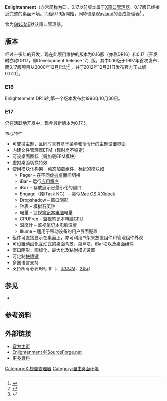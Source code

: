 {{noteTA|G1=IT|G2=FL}}
{{Infobox Software
| name                   = Enlightenment
| logo                   = E17 enlightenment logo shiny black curved.svg
| logo size              = 64px
| screenshot             = E17 screenshot.jpg
| screenshot size        = 250px
| caption                = Enlightenment DR17
| developer              = [[Carsten_Haitzler|Carsten Haitzler]]及其他
| released               = {{Start date and age|1997}}
| latest release version = 0.25.3
| latest release date    = {{Release date and age|2022|02|10}}
| programming language   = [[C语言|C语言]]
| operating_system       = 使用[[X_Window系统|X Window系统]]的操作系统
| genre                  = [[X窗口管理器|X窗口管理器]]
| license                = [[BSD许可证|BSD许可证]]
}}
'''Enlightenment'''（亦常简称为E），0.17以前版本属于[[X窗口管理器|X窗口管理器]]，0.17版已经接近完整的桌面环境。而從0.19版開始，同時也是[[Wayland|Wayland]]的合成管理器<ref>{{cite web|title=Enlightenment as Standalone Wayland Compositor|url=https://fosdem.org/2014/schedule/event/enlightenment_standalone_wayland_compositor/|accessdate=2014-05-08|archive-date=2014-02-21|archive-url=https://web.archive.org/web/20140221181434/https://fosdem.org/2014/schedule/event/enlightenment_standalone_wayland_compositor/|dead-url=yes}}</ref> 。

曾为[[GNOME|GNOME]]默认窗口管理器。

== 版本 ==

经过十多年的开发，现在此项目维护的版本为0.16版（亦称DR16）和0.17（开发时亦称DR17，即Development Release 17）版，其中0.16版于1997年首次发布，而0.17版项目从2000年12月启动<ref>{{cite web | url = http://mgeisler.net/2000/12/e17-has-been-committed-to-cvs/ | title = E17 has been committed to CVS | work = Martin Geisler Online | date = 9 December 2000 | first = Martin | last = Geisler | accessdate = 2012-12-24 | archive-date = 2012-12-31 | archive-url = https://web.archive.org/web/20121231232504/http://mgeisler.net/2000/12/e17-has-been-committed-to-cvs/ | dead-url = no }}</ref> ，并于2012年12月21日发布官方正式版0.17.0<ref>{{cite web | url = http://enlightenment.org/p.php?p=news/show&l=en&news_id=77 | title = E17 Release: ZERO | author = Mike Blumenkrantz | accessdate = 2020-09-25 | archive-date = 2015-02-06 | archive-url = https://web.archive.org/web/20150206175353/http://www.enlightenment.org/p.php?p=news%2Fshow&l=en&news_id=77 | dead-url = no }}</ref>。

=== E16 ===

Enlightenment DR16的第一个版本发布於1996年10月30日。

=== E17 ===
仍在活跃地开发中，现今最新版本为0.17.5。
;核心特性
* 可变换主题，且同时具有基于菜单和命令行的主题设置界面
* 内建文件管理器EFM（现时尚不稳定）
* 可设桌面图标（需加载EFM模块）
* 虚拟桌面切换特效
* 使用模块化构架 – 动态加载组件，标配的模块如
** Pager – 在不同[[虚拟桌面|虚拟桌面]]间切换
** iBar – 运行[[应用程序|应用程序]]
** iBox – 存放展示已最小化的窗口
** Engage（原iTask NG） – 类似[[Mac_OS_X|Mac OS X]]的[[dock|dock]]
** Dropshadow – 窗口阴影
** 钟表 – 模拟石英钟
** 电量 – 监视[[笔记本电脑|笔记本电脑]]电量
** CPUFreq – 监视笔记本电脑[[CPU|CPU]]
** 温度计 – 监视笔记本电脑温度
** Illume – 适用于移动设备的用户界面配置
* 组件可直接显示在桌面上，亦可利用书架来放置组件和管理组件外观
* 可设置动画化互动式的桌面背景，菜单项，iBar项以及桌面组件
* 窗口阴影，图标化，最大化及粘附模式设置
* 可定制[[快捷键|快捷键]]
* 多国语言支持
* 支持所有必要的标准（{{link-en|NetWM|NetWM}}、[[ICCCM|ICCCM]]、[[XDG|XDG]]）

== 参见 ==
*{{link-en|OpenGEU|OpenGEU}}

==参考资料==
{{Reflist}}

== 外部链接 ==
{{en}}
*[http://www.enlightenment.org/ 官方主页]{{Wayback|url=http://www.enlightenment.org/ |date=20060813185408 }}
*[http://www.sf.net/projects/enlightenment Enlightenment @SourceForge.net]{{Wayback|url=http://www.sf.net/projects/enlightenment |date=20081202010325 }}
*[http://wiki.ubuntu.org.cn/Enlightenment_DR16#.E7.89.88.E6.9C.AC 更多資料]{{Wayback|url=http://wiki.ubuntu.org.cn/Enlightenment_DR16#.E7.89.88.E6.9C.AC |date=20110608012111 }}

{{X_desktop_environments_and_window_managers}}

[[Category:X_視窗管理器|Category:X 視窗管理器]]
[[Category:自由桌面环境|Category:自由桌面环境]]